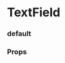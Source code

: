 
<Meta title="TextField" component={TextField} />

# TextField

### default

<Preview withToolbar>
  <Story name="default">
    <TextField
      marginBottom="size:008"
      labelPosition="top"
      label="Email"
      placeholder="Your Email"
      type="email"
      borderColor="red"
    />
    <TextField
      marginBottom="size:008"
      labelPosition="top"
      label="First Name"
      placeholder="First Name"
      type="text"
    />
    <TextField
      marginBottom="size:008"
      labelPosition="top"
      label="Last Name"
      placeholder="Last Name"
      type="text"
    />
    <TextField
      marginBottom="size:008"
      labelPosition="side"
      label="Password"
      placeholder="Your Password"
      type="password"
    />
    <TextField
      marginBottom="size:008"
      labelPosition="side"
      label="Confirm Password"
      placeholder="Password Confirmation"
      type="password"
    />
  </Story>
</Preview>

### Props

<Props of={TextField} />
